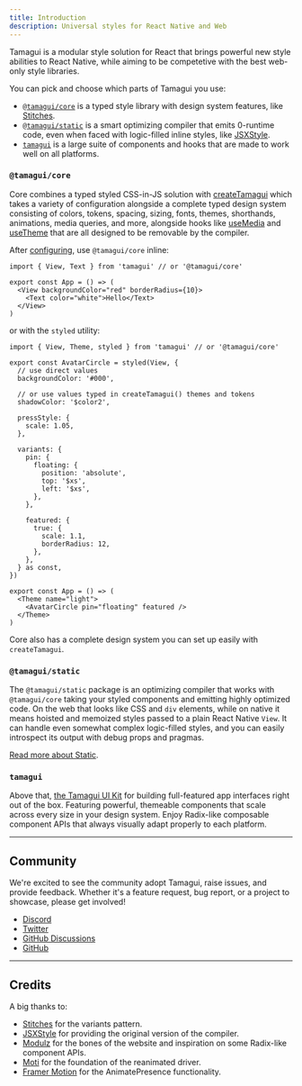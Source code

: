 ```yaml
---
title: Introduction
description: Universal styles for React Native and Web
---
```


<IntroParagraph>
  Tamagui is a modular style solution for React that brings powerful new style abilities
  to React Native, while aiming to be competetive with the best web-only style libraries.
</IntroParagraph>

<GetStarted />

You can pick and choose which parts of Tamagui you use:

- [`@tamagui/core`](/docs/core/configuration) is a typed style library with design system features, like [Stitches](https://stitches.dev).
- [`@tamagui/static`](/docs/intro/why-a-compiler) is a smart optimizing compiler that emits 0-runtime code, even when faced with logic-filled inline styles, like [JSXStyle](https://github.com/jsxstyle/jsxstyle).
- [`tamagui`](/docs/components/stacks) is a large suite of components and hooks that are made to work well on all platforms.

### `@tamagui/core`

Core combines a typed styled CSS-in-JS solution with [createTamagui](/docs/core/configuration) which takes a variety of configuration alongside a complete typed design system consisting of colors, tokens, spacing, sizing, fonts, themes, shorthands, animations, media queries, and more, alongside hooks like [useMedia](/docs/core/use-media) and [useTheme](/docs/core/use-theme) that are all designed to be removable by the compiler.

After [configuring](/docs/core/configuration), use `@tamagui/core` inline:

```tsx
import { View, Text } from 'tamagui' // or '@tamagui/core'

export const App = () => (
  <View backgroundColor="red" borderRadius={10}>
    <Text color="white">Hello</Text>
  </View>
)
```

or with the `styled` utility:

```tsx
import { View, Theme, styled } from 'tamagui' // or '@tamagui/core'

export const AvatarCircle = styled(View, {
  // use direct values
  backgroundColor: '#000',

  // or use values typed in createTamagui() themes and tokens
  shadowColor: '$color2',

  pressStyle: {
    scale: 1.05,
  },

  variants: {
    pin: {
      floating: {
        position: 'absolute',
        top: '$xs',
        left: '$xs',
      },
    },

    featured: {
      true: {
        scale: 1.1,
        borderRadius: 12,
      },
    },
  } as const,
})

export const App = () => (
  <Theme name="light">
    <AvatarCircle pin="floating" featured />
  </Theme>
)
```

Core also has a complete design system you can set up easily with `createTamagui`.

### `@tamagui/static`

The `@tamagui/static` package is an optimizing compiler that works with `@tamagui/core` taking your styled components and emitting highly optimized code. On the web that looks like CSS and `div` elements, while on native it means hoisted and memoized styles passed to a plain React Native `View`. It can handle even somewhat complex logic-filled styles, and you can easily introspect its output with debug props and pragmas.

[Read more about Static](/docs/intro/why-a-compiler).

### `tamagui`

Above that, [the Tamagui UI Kit](/docs/components/views) for building full-featured app interfaces right out of the box. Featuring powerful, themeable components that scale across every size in your design system. Enjoy Radix-like composable component APIs that always visually adapt properly to each platform.

---

## Community

We're excited to see the community adopt Tamagui, raise issues, and provide feedback. Whether it's a feature request, bug report, or a project to showcase, please get involved!

- [Discord](https://discord.gg/4qh6tdcVDa)
- [Twitter](https://twitter.com/tamagui_js)
- [GitHub Discussions](https://github.com/tamagui/tamagui/discussions)
- [GitHub](https://github.com/tamagui/tamagui)

---

## Credits

A big thanks to:

- [Stitches](https://stitches.dev) for the variants pattern.
- [JSXStyle](https://github.com/jsxstyle/jsxstyle) for providing the original version of the compiler.
- [Modulz](https://github.com/modulz) for the bones of the website and inspiration on some Radix-like component APIs.
- [Moti](https://moti.fyi) for the foundation of the reanimated driver.
- [Framer Motion](https://github.com/framer/motion) for the AnimatePresence functionality.
